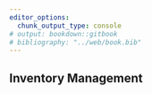 ```yaml
---
editor_options:
  chunk_output_type: console
# output: bookdown::gitbook
# bibliography: "../web/book.bib"
---
```


## Inventory Management
